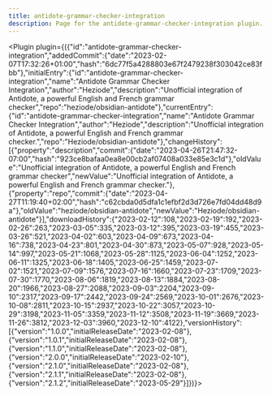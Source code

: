 ---
title: antidote-grammar-checker-integration
description: Page for the antidote-grammar-checker-integration plugin.
---


<Plugin plugin={({"id":"antidote-grammar-checker-integration","addedCommit":{"date":"2023-02-07T17:32:26+01:00","hash":"6dc77f5a4288803e67f2479238f303042ce83fbb"},"initialEntry":{"id":"antidote-grammar-checker-integration","name":"Antidote Grammar Checker Integration","author":"Heziode","description":"Unofficial integration of Antidote, a powerful English and French grammar checker","repo":"heziode/obsidian-antidote"},"currentEntry":{"id":"antidote-grammar-checker-integration","name":"Antidote Grammar Checker Integration","author":"Heziode","description":"Unofficial integration of Antidote, a powerful English and French grammar checker.","repo":"Heziode/obsidian-antidote"},"changeHistory":[{"property":"description","commit":{"date":"2023-04-26T21:47:32-07:00","hash":"923ce8bafaa0ea8e00cb2af07408a033e85e3c1d"},"oldValue":"Unofficial integration of Antidote, a powerful English and French grammar checker","newValue":"Unofficial integration of Antidote, a powerful English and French grammar checker."},{"property":"repo","commit":{"date":"2023-04-27T11:19:40+02:00","hash":"c62cbda0d5dfa1c1efbf2d3d726e7fd04dd48d9a"},"oldValue":"heziode/obsidian-antidote","newValue":"Heziode/obsidian-antidote"}],"downloadHistory":{"2023-02-12":108,"2023-02-19":192,"2023-02-26":263,"2023-03-05":335,"2023-03-12":395,"2023-03-19":455,"2023-03-26":521,"2023-04-02":603,"2023-04-09":673,"2023-04-16":738,"2023-04-23":801,"2023-04-30":873,"2023-05-07":928,"2023-05-14":997,"2023-05-21":1068,"2023-05-28":1125,"2023-06-04":1252,"2023-06-11":1325,"2023-06-18":1405,"2023-06-25":1459,"2023-07-02":1521,"2023-07-09":1576,"2023-07-16":1660,"2023-07-23":1709,"2023-07-30":1770,"2023-08-06":1819,"2023-08-13":1884,"2023-08-20":1966,"2023-08-27":2088,"2023-09-03":2204,"2023-09-10":2317,"2023-09-17":2442,"2023-09-24":2569,"2023-10-01":2676,"2023-10-08":2811,"2023-10-15":2937,"2023-10-22":3057,"2023-10-29":3198,"2023-11-05":3359,"2023-11-12":3508,"2023-11-19":3669,"2023-11-26":3812,"2023-12-03":3960,"2023-12-10":4122},"versionHistory":[{"version":"1.0.0","initialReleaseDate":"2023-02-08"},{"version":"1.0.1","initialReleaseDate":"2023-02-08"},{"version":"1.1.0","initialReleaseDate":"2023-02-08"},{"version":"2.0.0","initialReleaseDate":"2023-02-10"},{"version":"2.1.0","initialReleaseDate":"2023-02-08"},{"version":"2.1.1","initialReleaseDate":"2023-02-08"},{"version":"2.1.2","initialReleaseDate":"2023-05-29"}]})}></Plugin>